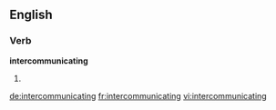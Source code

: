 ==English==

===Verb===
'''intercommunicating'''

# {{present participle of|[[intercommunicate]]}}

[[de:intercommunicating]]
[[fr:intercommunicating]]
[[vi:intercommunicating]]
